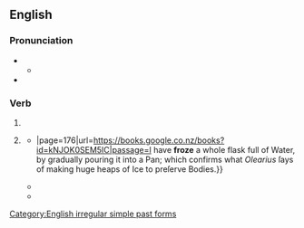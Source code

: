==English==

===Pronunciation===
* {{IPA|en|/ˈfɹəʊz/}}
** {{audio|en|LL-Q1860 (eng)-Vealhurl-froze.wav|Audio (UK)}}
* {{rhymes|en|əʊz}}

===Verb===
{{head|en|verb form}}

# {{en-simple past of|freeze}}
# {{lb|en|now|colloquial|nonstandard}} {{past participle of|en|freeze|nocat=1}}
#* {{quote-book|en|year=1699|title=The Works of the Honourable Robert Boyle, Eſq,{{...}}|page=176|url=https://books.google.co.nz/books?id=kNJOK0SEM5IC|passage=I have '''froze''' a whole flask full of Water, by gradually pouring it into a Pan; which confirms what ''Olearius'' ſays of making huge heaps of Ice to preſerve Bodies.}}
#* {{quote-book|en|year=1891|title=Round the Galley Fire|author=William Clark Russell|page=131|url=https://books.google.co.nz/books?id=YMwOAAAAIAAJ|passage=Had the water been fresh our clothes would have '''froze''' into coverings of ice.}}
#* {{quote-book|en|date=1 August 1996|oclc=654895986|isbn=0553103547|publisher={{w|HarperCollins}}|title={{w|A Game of Thrones}}|series={{w|A Song of Ice and Fire}}|seriesvolume=1|author={{w|George R.R. Martin}}|page=16|passage= He saw it clear enough, now that the lordling had pointed it out. “They couldn't have '''froze'''. Not if the Wall was weeping. It wasn't cold enough."}}

[[Category:English irregular simple past forms]]